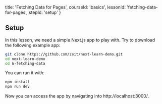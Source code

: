 
  title: 'Fetching Data for Pages',
  courseId: 'basics',
  lessonId: 'fetching-data-for-pages',
  stepId: 'setup'
}

## Setup

In this lesson, we need a simple Next.js app to play with. Try to download the following example app:

```bash
git clone https://github.com/zeit/next-learn-demo.git
cd next-learn-demo
cd 6-fetching-data
```

You can run it with:

```bash
npm install
npm run dev
```

Now you can access the app by navigating into http://localhost:3000/.

